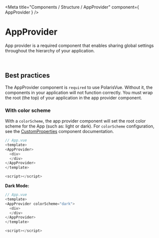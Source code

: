 
<Meta
  title="Components / Structure / AppProvider"
  component={ AppProvider }
/>

# AppProvider

App provider is a required component that enables sharing global settings throughout the hierarchy of your application.

<br/>

## Best practices

The AppProvider component is `required` to use PolarisVue. Without it, the components in your application will not function correctly. You must wrap the root (the top) of your application in the app provider component.
<br/>

### With color scheme

With a `colorScheme`, the app provider component will set the root color scheme for the App (such as: light or dark). For `colorScheme` configuration, see the [CustomProperties](?path=/docs/components-structure-appprovider--page) component documentation.

```javascript
// App.vue
<template>
<AppProvider>
  <div>
  </div>
</AppProvider>
</template>

<script></script>
```

**Dark Mode:**

```javascript
// App.vue
<template>
<AppProvider colorScheme="dark">
  <div>
  </div>
</AppProvider>
</template>

<script></script>
```


